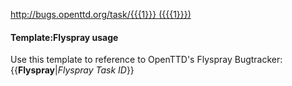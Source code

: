 <includeonly>
[[http://bugs.openttd.org/task/{{{1}}} ({{{1}}})]]
</includeonly>
<noinclude>
{{en/Flyspray|1}}
====Template:Flyspray usage====
Use this template to reference to OpenTTD's Flyspray Bugtracker:
<nowiki>{{</nowiki>'''Flyspray'''|''Flyspray Task ID''<nowiki>}}</nowiki>
</noinclude>